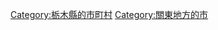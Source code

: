 {{Commonscat|Nasushiobara, Tochigi}}
{{Catmore}}

{{DEFAULTSORT:Nasushiobara-shi}}
[[Category:栃木縣的市町村|Category:栃木縣的市町村]]
[[Category:關東地方的市|Category:關東地方的市]]